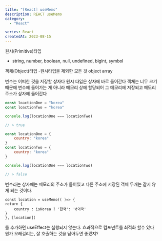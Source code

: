 ```yaml
---
title: "[React] useMemo"
description: REACT useMemo
category: 
  - "React"

series: React
createdAt: 2023-08-15
---
```


원시(Primitive)타입
- string, number, boolean, null, undefined, biglnt, symbol

객체(Object)타입
-원시타입을 제외한 모든 것
object
array

변수는 어떠한 것을 저장할 상자다
원시 타입은 상자에 바로 들어간다
객체는 너무 크기 때문에 변수에 들어가는 게 아니라
메모리 상에 할당되어 그 메모리에 저장되고 메모리 주소가 상자에 들어간다


```javascript
const loactionOne = "korea"
const loactionTwo = "korea"

console.log(locationOne === locationTwo)

// > true

```

```Javascript
const locationOne = {
    country: "korea"
}
const locationTwo = {
    country: "korea"
}

console.log(locationOne === locationTwo)

// > false

```

변수라는 상자에는 메모리의 주소가 들어있고 다른 주소에 저장된 객체 두개는 같지 않게 되는 것이다.


```
const location = useMemo(( )=> {
return {
	country : isKorea ? '한국': 'd외국'
}
}, [location])
```
를 추가하면 useEffect는 실행되지 않는다. 
효과적으로 컴포넌트를 최적화 할수 있다
뭔가 오래걸리는, 잘 호출하는 것을 담아두면 좋겠지?